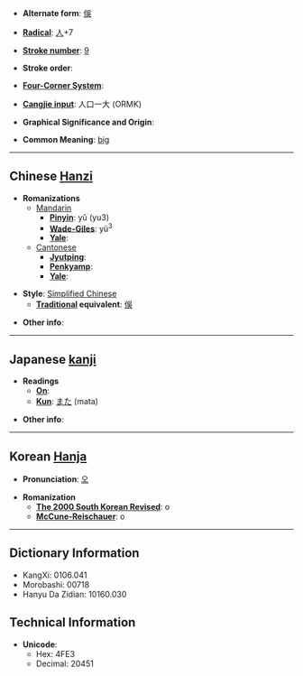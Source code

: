 * '''Alternate form''': [[俁]]

* '''[[Wiktionary:Chinese radical index| Radical]]''': [[Wiktionary:Chinese radical index 人|人]]+7

* '''[[Wiktionary:Chinese total strokes index|Stroke number]]''': [[Wiktionary:Chinese total strokes index 9|9]]

* '''Stroke order''': 

* '''[[Wiktionary:Chinese four corner index|Four-Corner System]]''': 

* '''[[Wiktionary:Chinese Cangjie index|Cangjie input]]''': 人口一大 (ORMK)

* '''Graphical Significance and Origin''': 

* '''Common Meaning''': [[big]]

----

== Chinese [[Hanzi]] ==

* '''Romanizations'''
** [[Mandarin]]
*** '''[[Pinyin]]''': yǔ (yu3)
*** '''[[Wade-Giles]]''': yü<sup>3</sup>
*** '''[[Yale]]''': 
**[[Cantonese]]
***'''[[Jyutping]]''':
***'''[[Penkyamp]]''': 
***'''[[Yale]]''': 

* '''Style''': [[Simplified Chinese]] 
** '''[[Traditional Chinese|Traditional]] equivalent''': [[俁]]

* '''Other info''': 

----

== Japanese [[kanji]] ==

* '''Readings'''
** '''[[On]]''': 
** '''[[Kun]]''': [[また]] (mata)

* '''Other info''':  

----

== Korean [[Hanja]] ==

* '''Pronunciation''': [[오]]

* '''Romanization'''
** '''[[The 2000 South Korean Revised Romanization|The 2000 South Korean Revised]]''': o
** '''[[McCune-Reischauer]]''': o

----

== Dictionary Information ==

* KangXi: 0106.041
* Morobashi: 00718
* Hanyu Da Zidian: 10160.030

== Technical Information ==

* '''Unicode''':
** Hex: 4FE3
** Decimal: 20451